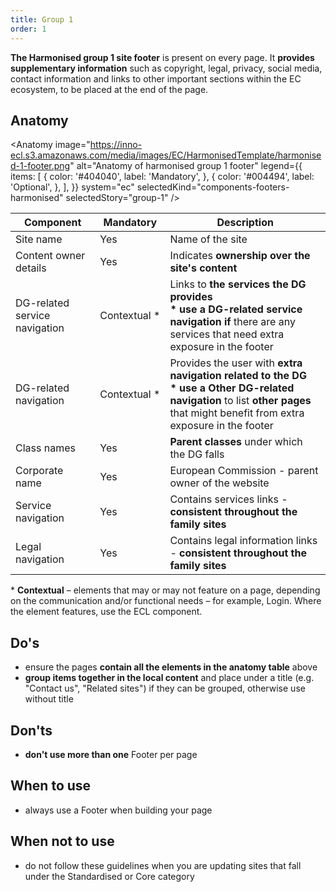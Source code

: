 ```yaml
---
title: Group 1
order: 1
---
```



<Paragraph size="lead">
  <strong>The Harmonised group 1 site footer</strong> is present on every page.
  It <strong>provides supplementary information</strong> such as copyright,
  legal, privacy, social media, contact information and links to other important
  sections within the EC ecosystem, to be placed at the end of the page.
</Paragraph>

## Anatomy

<Anatomy
  image="https://inno-ecl.s3.amazonaws.com/media/images/EC/HarmonisedTemplate/harmonised-1-footer.png"
  alt="Anatomy of harmonised group 1 footer"
  legend={{
    items: [
      {
        color: '#404040',
        label: 'Mandatory',
      },
      {
        color: '#004494',
        label: 'Optional',
      },
    ],
  }}
  system="ec"
  selectedKind="components-footers-harmonised"
  selectedStory="group-1"
/>

| Component                     | Mandatory          | Description                                                                                                                                                                                           |
| ----------------------------- | ------------------ | ----------------------------------------------------------------------------------------------------------------------------------------------------------------------------------------------------- |
| Site name                     | Yes                | Name of the site                                                                                                                                                                                      |
| Content owner details         | Yes                | Indicates **ownership over the site's content**                                                                                                                                                       |
| DG-related service navigation | Contextual&nbsp;\* | Links to **the services the DG provides**<br /><strong>\* use a DG-related service navigation if</strong> there are any services that need extra exposure in the footer                               |
| DG-related navigation         | Contextual&nbsp;\* | Provides the user with **extra navigation related to the DG**<br /><strong>\* use a Other DG-related navigation</strong> to list **other pages** that might benefit from extra exposure in the footer |
| Class names                   | Yes                | **Parent classes** under which the DG falls                                                                                                                                                           |
| Corporate name                | Yes                | European Commission - parent owner of the website                                                                                                                                                     |
| Service navigation            | Yes                | Contains services links - **consistent throughout the family sites**                                                                                                                                  |
| Legal navigation              | Yes                | Contains legal information links - **consistent throughout the family sites**                                                                                                                         |

<Paragraph size="s">
  * <strong>Contextual</strong> – elements that may or may not feature on a
  page, depending on the communication and/or functional needs – for example,
  Login. Where the element features, use the ECL component.
</Paragraph>

## Do's

- ensure the pages **contain all the elements in the anatomy table** above
- **group items together in the local content** and place under a title (e.g. "Contact us", "Related sites") if they can be grouped, otherwise use without title

## Don'ts

- **don't use more than one** Footer per page

## When to use

- always use a Footer when building your page

## When not to use

- do not follow these guidelines when you are updating sites that fall under the <Link to="/ec/standardised-template/">Standardised</Link> or <Link to="/ec/core-template/">Core</Link> category
